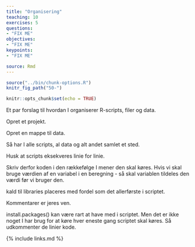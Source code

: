 ```yaml
---
title: "Organisering"
teaching: 10
exercises: 5
questions:
- "FIX ME"
objectives:
- "FIX ME"
keypoints:
- "FIX ME"

source: Rmd
---
```


```r
source("../bin/chunk-options.R")
knitr_fig_path("50-")
```

```r
knitr::opts_chunk$set(echo = TRUE)
```

Et par forslag til hvordan I organiserer R-scripts, filer og data. 

Opret et projekt.

Opret en mappe til data.

Så har I alle scripts, al data og alt andet samlet et sted.

Husk at scripts eksekveres linie for linie.

Skriv derfor koden i den rækkefølge I mener den skal køres. Hvis vi skal 
bruge værdien af en variabel i en beregning - så skal variablen tildeles den
værdi før vi bruger den.

kald til libraries placeres med fordel som det allerførste i scriptet.

Kommentarer er jeres ven.

install.packages() kan være rart at have med i scriptet. Men det er ikke noget
I har brug for at køre hver eneste gang scriptet skal køres. Så udkommenter
de linier kode.



{% include links.md %}